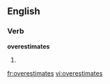 
==English==

===Verb===
'''overestimates'''

# {{third-person singular of|[[overestimate]]}}

[[fr:overestimates]]
[[vi:overestimates]]